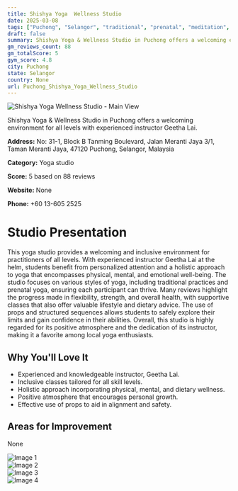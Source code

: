 ```yaml
---
title: Shishya Yoga  Wellness Studio
date: 2025-03-08
tags: ["Puchong", "Selangor", "traditional", "prenatal", "meditation", "inclusive", "holistic", "Puchong"]  
draft: false
summary: Shishya Yoga & Wellness Studio in Puchong offers a welcoming environment for all levels with experienced instructor Geetha Lai.
gm_reviews_count: 88
gm_totalScore: 5
gym_score: 4.8
city: Puchong
state: Selangor
country: None
url: Puchong_Shishya_Yoga_Wellness_Studio
---
```


<div className="aspect-[16/9] relative my-8">
  <img 
    src="https://lh5.googleusercontent.com/p/AF1QipM6XHjNsb_L9Bgj50cO_bkFUE8rqG0XwN4LVUzH=w1920-h1080-k-no"
    alt="Shishya Yoga  Wellness Studio - Main View"
    className="object-cover absolute inset-0 w-full h-full rounded-lg"
  />
</div>

Shishya Yoga & Wellness Studio in Puchong offers a welcoming environment for all levels with experienced instructor Geetha Lai.

**Address:** No: 31-1, Block B Tanming Boulevard, Jalan Meranti Jaya 3/1, Taman Meranti Jaya, 47120 Puchong, Selangor, Malaysia

**Category:** Yoga studio

**Score:** 5 based on 88 reviews

**Website:** None

**Phone:** +60 13-605 2525

# Studio Presentation

This yoga studio provides a welcoming and inclusive environment for practitioners of all levels. With experienced instructor Geetha Lai at the helm, students benefit from personalized attention and a holistic approach to yoga that encompasses physical, mental, and emotional well-being. The studio focuses on various styles of yoga, including traditional practices and prenatal yoga, ensuring each participant can thrive. Many reviews highlight the progress made in flexibility, strength, and overall health, with supportive classes that also offer valuable lifestyle and dietary advice. The use of props and structured sequences allows students to safely explore their limits and gain confidence in their abilities. Overall, this studio is highly regarded for its positive atmosphere and the dedication of its instructor, making it a favorite among local yoga enthusiasts.

## Why You'll Love It

- Experienced and knowledgeable instructor, Geetha Lai.
- Inclusive classes tailored for all skill levels.
- Holistic approach incorporating physical, mental, and dietary wellness.
- Positive atmosphere that encourages personal growth.
- Effective use of props to aid in alignment and safety.

## Areas for Improvement

None

<div className="grid grid-cols-1 xl:grid-cols-2 gap-4 my-8">
<div className="aspect-[4/3] relative"><img src="https://lh5.googleusercontent.com/p/AF1QipMXZW0USeFe2msAYm998XL1L6CN6qURWJ4BsrTp=w1920-h1080-k-no" alt="Image 1" className="object-cover absolute inset-0 w-full h-full rounded-lg" /></div>
<div className="aspect-[4/3] relative"><img src="https://lh5.googleusercontent.com/p/AF1QipMhBpRNADGP6ExhnL6EofBg_qtBent9XD1WmPaV=w1920-h1080-k-no" alt="Image 2" className="object-cover absolute inset-0 w-full h-full rounded-lg" /></div>
<div className="aspect-[4/3] relative"><img src="https://lh5.googleusercontent.com/p/AF1QipMt28-tUREbg6sXucJF7IkwGHMr0ogofclVDhT9=w1920-h1080-k-no" alt="Image 3" className="object-cover absolute inset-0 w-full h-full rounded-lg" /></div>
<div className="aspect-[4/3] relative"><img src="https://lh5.googleusercontent.com/p/AF1QipMJIMivJldxHJARRDaHppUo6lY5HSBL-emCS_9o=w1920-h1080-k-no" alt="Image 4" className="object-cover absolute inset-0 w-full h-full rounded-lg" /></div>
</div>